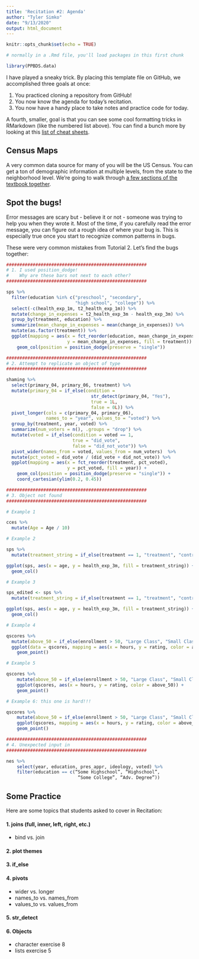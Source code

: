 ```yaml
---
title: 'Recitation #2: Agenda'
author: "Tyler Simko"
date: "9/13/2020"
output: html_document
---
```


```r
knitr::opts_chunk$set(echo = TRUE)

# normally in a .Rmd file, you'll load packages in this first chunk

library(PPBDS.data)

```

I have played a sneaky trick. By placing this template file on GitHub, we accomplished three goals at once:

1. You practiced cloning a repository from GitHub! 
2. You now know the agenda for today's recitation.
3. You now have a handy place to take notes and practice code for today. 

A fourth, smaller, goal is that you can see some cool formatting tricks in RMarkdown (like the numbered list above). You can find a bunch more by looking at this [list of cheat sheets](https://rstudio.com/resources/cheatsheets/).

## Census Maps

A very common data source for many of you will be the US Census. You can get a ton of demographic information at multiple levels, from the state to the neighborhood level. We're going to walk through [a few sections of the textbook together](https://davidkane9.github.io/PPBDS/maps.html). 

## Spot the bugs!

Error messages are scary but - believe it or not - someone was trying to help you when they wrote it. Most of the time, if you carefully read the error message, you can figure out a rough idea of where your bug is. This is especially true once you start to recognize common patterns in bugs. 

These were very common mistakes from Tutorial 2. Let's find the bugs together:

```r

#####################################################
# 1. I used position_dodge! 
#    Why are these bars not next to each other?
#####################################################

sps %>%
  filter(education %in% c("preschool", "secondary", 
                          "high school", "college")) %>%
  select(-c(health_exp_1m, t2_health_exp_1m)) %>%
  mutate(change_in_expenses = t2_health_exp_3m - health_exp_3m) %>%
  group_by(treatment, education) %>%
  summarize(mean_change_in_expenses = mean(change_in_expenses)) %>% 
  mutate(as.factor(treatment)) %>%
  ggplot(mapping = aes(x = fct_reorder(education, mean_change_in_expenses), 
                       y = mean_change_in_expenses, fill = treatment)) +
    geom_col(position = position_dodge(preserve = "single"))
```

```r
#####################################################
# 2. Attempt to replicate an object of type 
#####################################################

shaming %>%
  select(primary_04, primary_06, treatment) %>%
  mutate(primary_04 = if_else(condition = 
                                str_detect(primary_04, "Yes"),
                                true = 1L,
                                false = 0L)) %>%
  pivot_longer(cols = c(primary_04, primary_06), 
               names_to = "year", values_to = "voted") %>%
  group_by(treatment, year, voted) %>%
  summarize(num_voters = n(), .groups = "drop") %>%
  mutate(voted = if_else(condition = voted == 1,
                         true = "did_vote",
                         false = "did_not_vote")) %>%
  pivot_wider(names_from = voted, values_from = num_voters)  %>%
  mutate(pct_voted = did_vote / (did_vote + did_not_vote)) %>% 
  ggplot(mapping = aes(x = fct_reorder(treatment, pct_voted), 
                       y = pct_voted, fill = year)) +
    geom_col(position = position_dodge(preserve = "single")) +
    coord_cartesian(ylim(0.2, 0.45))
```

```r
#####################################################
# 3. Object not found
#####################################################

# Example 1

cces %>%
  mutate(Age = Age / 10)
```

```r
# Example 2

sps %>% 
  mutate(treatment_string = if_else(treatment == 1, "treatment", "control"))

ggplot(sps, aes(x = age, y = health_exp_3m, fill = treatment_string)) + 
  geom_col()
```

```r
# Example 3

sps_edited <- sps %>% 
  mutate(treatment_string = if_else(treatment == 1, "treatment", "control"))

ggplot(sps, aes(x = age, y = health_exp_3m, fill = treatment_string)) + 
  geom_col()
```

```r
# Example 4

qscores %>% 
  mutate(above_50 = if_else(enrollment > 50, "Large Class", "Small Class")) %>%
  ggplot(data = qscores, mapping = aes(x = hours, y = rating, color = above_50)) + 
    geom_point()
```

```r
# Example 5

qscores %>% 
    mutate(above_50 = if_else(enrollment > 50, "Large Class", "Small Class")) %>%
    ggplot(qscores, aes(x = hours, y = rating, color = above_50)) + 
    geom_point()
```

```r
# Example 6: this one is hard!!!

qscores %>% 
    mutate(above_50 = if_else(enrollment > 50, "Large Class", "Small Class")) %>%
    ggplot(qscores, mapping = aes(x = hours, y = rating, color = above_50)) + 
    geom_point()
```

```r
#####################################################
# 4. Unexpected input in
#####################################################

nes %>%
    select(year, education, pres_appr, ideology, voted) %>%
    filter(education == c(“Some Highschool”, “Highschool”, 
                           “Some College”, “Adv. Degree”))
```

## Some Practice

Here are some topics that students asked to cover in Recitation:

#### 1. joins (full, inner, left, right, etc.)
- bind vs. join

#### 2. plot themes

#### 3. if_else

#### 4. pivots
- wider vs. longer
- names_to vs. names_from
- values_to vs. values_from

#### 5. str_detect

#### 6. Objects
- character exercise 8
- lists exercise 5
